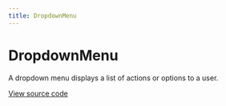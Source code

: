 ```yaml
---
title: DropdownMenu
---
```


# DropdownMenu

A dropdown menu displays a list of actions or options to a user.

[View source code](https://github.com/Spendesk/grapes/tree/master/src/components/DropdownMenu)
